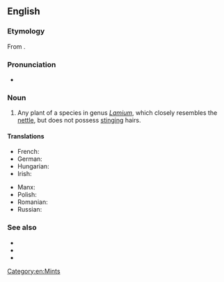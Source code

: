 ==English==

===Etymology===
From {{compound|dead|nettle|lang=en}}.

===Pronunciation===
* {{a|UK}} {{IPA|/ˈdɛdnɛtəl/|lang=en}}

===Noun===
{{en-noun}}

# Any plant of a species in genus ''[[Lamium]]'', which closely resembles the [[nettle]], but does not possess [[stinging]] hairs.

====Translations====
{{trans-top|plant of the genus ''Lamium''}}
* French: {{t+|fr|lamier|m}}
* German: {{t+|de|Taubnessel|f}}
* Hungarian: {{t|hu|árvacsalán}}
* Irish: {{t|ga|caochneantóg|f}}
{{trans-mid}}
* Manx: {{t|gv|ard-firryn|m}}
* Polish: {{t+|pl|jasnota|f}}
* Romanian: {{t+|ro|sugel|m}}
* Russian: {{t+|ru|ясно́тка|f|sc=Cyrl}}
{{trans-bottom}}

===See also===
* {{pedia}}
* {{specieslite|Lamium}}
* {{commonslite|Lamium}}

[[Category:en:Mints]]